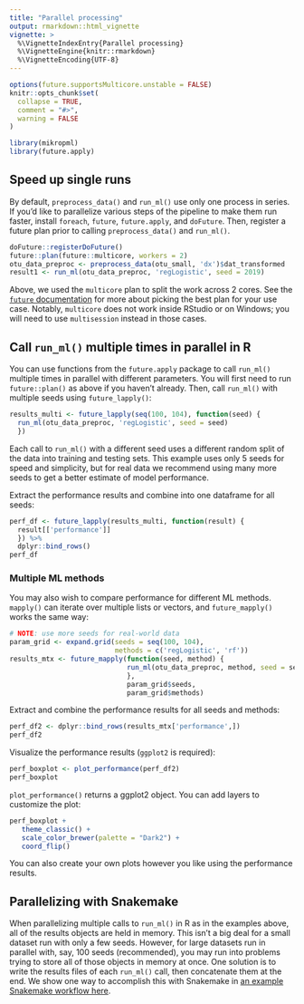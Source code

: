 ```yaml
---
title: "Parallel processing"
output: rmarkdown::html_vignette
vignette: >
  %\VignetteIndexEntry{Parallel processing}
  %\VignetteEngine{knitr::rmarkdown}
  %\VignetteEncoding{UTF-8}
---
```


```r
options(future.supportsMulticore.unstable = FALSE)
knitr::opts_chunk$set(
  collapse = TRUE,
  comment = "#>",
  warning = FALSE
)
```

```r
library(mikropml)
library(future.apply)
```

## Speed up single runs

By default, `preprocess_data()` and `run_ml()` use only one process in series.
If you'd like to parallelize various steps of the pipeline to make them run faster,
install `foreach`, `future`, `future.apply`, and `doFuture`.
Then, register a future plan prior to calling `preprocess_data()` and `run_ml()`.

```r
doFuture::registerDoFuture()
future::plan(future::multicore, workers = 2)
otu_data_preproc <- preprocess_data(otu_small, 'dx')$dat_transformed
result1 <- run_ml(otu_data_preproc, 'regLogistic', seed = 2019)
```

Above, we used the `multicore` plan to split the work across 2 cores.
See the [`future` documentation](https://cran.r-project.org/web/packages/future/vignettes/future-1-overview.html) 
for more about picking the best plan for your use case.
Notably, `multicore` does not work inside RStudio or on Windows;
you will need to use `multisession` instead in those cases.

## Call `run_ml()` multiple times in parallel in R

You can use functions from the `future.apply` package to call 
`run_ml()` multiple times in parallel with different parameters.
You will first need to run `future::plan()` as above if you haven't already.
Then, call `run_ml()` with multiple seeds using `future_lapply()`:

```r
results_multi <- future_lapply(seq(100, 104), function(seed) {
  run_ml(otu_data_preproc, 'regLogistic', seed = seed)
  })
```

Each call to `run_ml()` with a different seed uses a different random split 
of the data into training and testing sets.
This example uses only 5 seeds for speed and simplicity,
but for real data we recommend using many more seeds to get a better estimate 
of model performance.

Extract the performance results and combine into one dataframe for all seeds:

```r
perf_df <- future_lapply(results_multi, function(result) {
  result[['performance']]
  }) %>% 
  dplyr::bind_rows()
perf_df
```

### Multiple ML methods

You may also wish to compare performance for different ML methods.
`mapply()` can iterate over multiple lists or vectors, 
and `future_mapply()` works the same way:

```r
# NOTE: use more seeds for real-world data
param_grid <- expand.grid(seeds = seq(100, 104),
                          methods = c('regLogistic', 'rf'))
results_mtx <- future_mapply(function(seed, method) {
                             run_ml(otu_data_preproc, method, seed = seed)
                             },
                             param_grid$seeds, 
                             param_grid$methods)
```

Extract and combine the performance results for all seeds and methods:

```r
perf_df2 <- dplyr::bind_rows(results_mtx['performance',])
perf_df2
```

Visualize the performance results (`ggplot2` is required):

```r
perf_boxplot <- plot_performance(perf_df2)
perf_boxplot
```

`plot_performance()` returns a ggplot2 object. 
You can add layers to customize the plot:

```r
perf_boxplot +
   theme_classic() +
   scale_color_brewer(palette = "Dark2") +
   coord_flip()
```

You can also create your own plots however you like using the performance results.

## Parallelizing with Snakemake

When parallelizing multiple calls to `run_ml()` in R as in the examples above, 
all of the results objects are held in memory.
This isn't a big deal for a small dataset run with only a few seeds.
However, for large datasets run in parallel with, say, 100 seeds (recommended), 
you may run into problems trying to store all of those objects in memory at once.
One solution is to write the results files of each `run_ml()` call,
then concatenate them at the end.
We show one way to accomplish this with Snakemake in [an example Snakemake workflow here](https://github.com/SchlossLab/mikropml-snakemake-workflow).
